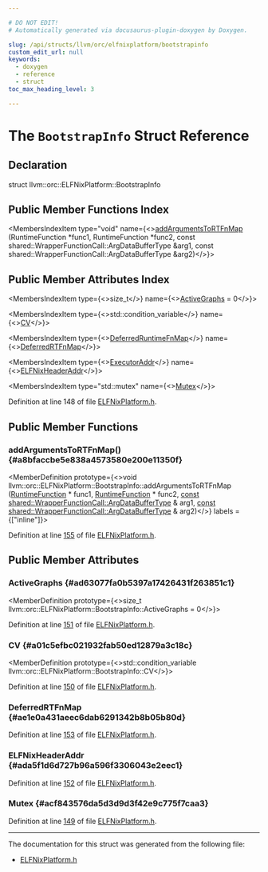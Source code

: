 ```yaml
---

# DO NOT EDIT!
# Automatically generated via docusaurus-plugin-doxygen by Doxygen.

slug: /api/structs/llvm/orc/elfnixplatform/bootstrapinfo
custom_edit_url: null
keywords:
  - doxygen
  - reference
  - struct
toc_max_heading_level: 3

---
```





# The `BootstrapInfo` Struct Reference

<DoxygenPage pluginConfig={pluginConfig}>



## Declaration

<CodeBlock>struct llvm::orc::ELFNixPlatform::BootstrapInfo</CodeBlock>

## Public Member Functions Index

<MembersIndex>

<MembersIndexItem
  type="void"
  name={<><a href="#a8bfaccbe5e838a4573580e200e11350f">addArgumentsToRTFnMap</a> (RuntimeFunction &#42;func1, RuntimeFunction &#42;func2, const shared::WrapperFunctionCall::ArgDataBufferType &amp;arg1, const shared::WrapperFunctionCall::ArgDataBufferType &amp;arg2)</>}>
</MembersIndexItem>

</MembersIndex>

## Public Member Attributes Index

<MembersIndex>

<MembersIndexItem
  type={<>size&#95;t</>}
  name={<><a href="#ad63077fa0b5397a17426431f263851c1">ActiveGraphs</a> = 0</>}>
</MembersIndexItem>

<MembersIndexItem
  type={<>std::condition&#95;variable</>}
  name={<><a href="#a01c5efbc021932fab50ed12879a3c18c">CV</a></>}>
</MembersIndexItem>

<MembersIndexItem
  type={<><a href="/docs/api/namespaces/llvm/orc/#a89d08c06a4587d638d75c2d4fcf4b54c">DeferredRuntimeFnMap</a></>}
  name={<><a href="#ae1e0a431aeec6dab6291342b8b05b80d">DeferredRTFnMap</a></>}>
</MembersIndexItem>

<MembersIndexItem
  type={<><a href="/docs/api/classes/llvm/orc/executoraddr">ExecutorAddr</a></>}
  name={<><a href="#ada5f1d6d727b96a596f3306043e2eec1">ELFNixHeaderAddr</a></>}>
</MembersIndexItem>

<MembersIndexItem
  type="std::mutex"
  name={<><a href="#acf843576da5d3d9d3f42e9c775f7caa3">Mutex</a></>}>
</MembersIndexItem>

</MembersIndex>


Definition at line 148 of file <a href="/docs/api/files/include/include/llvm/include/llvm/executionengine/include/llvm/executionengine/orc/elfnixplatform-h">ELFNixPlatform.h</a>.

<SectionDefinition>

## Public Member Functions

### addArgumentsToRTFnMap() {#a8bfaccbe5e838a4573580e200e11350f}

<MemberDefinition
  prototype={<>void llvm::orc::ELFNixPlatform::BootstrapInfo::addArgumentsToRTFnMap (<a href="/docs/api/structs/llvm/orc/runtimefunction">RuntimeFunction</a> &#42; func1, <a href="/docs/api/structs/llvm/orc/runtimefunction">RuntimeFunction</a> &#42; func2, <a href="/docs/api/files/lib/lib/target/lib/target/aarch64/aarch64promoteconstant-cpp/#a90f8350fecae261c25be85d38b451bff">const</a> <a href="/docs/api/classes/llvm/orc/shared/wrapperfunctioncall/#aa437c8c5cbb354584f2b0720610cbe62">shared::WrapperFunctionCall::ArgDataBufferType</a> &amp; arg1, <a href="/docs/api/files/lib/lib/target/lib/target/aarch64/aarch64promoteconstant-cpp/#a90f8350fecae261c25be85d38b451bff">const</a> <a href="/docs/api/classes/llvm/orc/shared/wrapperfunctioncall/#aa437c8c5cbb354584f2b0720610cbe62">shared::WrapperFunctionCall::ArgDataBufferType</a> &amp; arg2)</>}
  labels = {["inline"]}>

Definition at line <a href="/docs/api/files/include/include/llvm/include/llvm/executionengine/include/llvm/executionengine/orc/elfnixplatform-h/#l00155">155</a> of file <a href="/docs/api/files/include/include/llvm/include/llvm/executionengine/include/llvm/executionengine/orc/elfnixplatform-h">ELFNixPlatform.h</a>.
</MemberDefinition>

</SectionDefinition>

<SectionDefinition>

## Public Member Attributes

### ActiveGraphs {#ad63077fa0b5397a17426431f263851c1}

<MemberDefinition
  prototype={<>size&#95;t llvm::orc::ELFNixPlatform::BootstrapInfo::ActiveGraphs = 0</>}>

Definition at line <a href="/docs/api/files/include/include/llvm/include/llvm/executionengine/include/llvm/executionengine/orc/elfnixplatform-h/#l00151">151</a> of file <a href="/docs/api/files/include/include/llvm/include/llvm/executionengine/include/llvm/executionengine/orc/elfnixplatform-h">ELFNixPlatform.h</a>.
</MemberDefinition>

### CV {#a01c5efbc021932fab50ed12879a3c18c}

<MemberDefinition
  prototype={<>std::condition&#95;variable llvm::orc::ELFNixPlatform::BootstrapInfo::CV</>}>

Definition at line <a href="/docs/api/files/include/include/llvm/include/llvm/executionengine/include/llvm/executionengine/orc/elfnixplatform-h/#l00150">150</a> of file <a href="/docs/api/files/include/include/llvm/include/llvm/executionengine/include/llvm/executionengine/orc/elfnixplatform-h">ELFNixPlatform.h</a>.
</MemberDefinition>

### DeferredRTFnMap {#ae1e0a431aeec6dab6291342b8b05b80d}

<MemberDefinition
  prototype="DeferredRuntimeFnMap llvm::orc::ELFNixPlatform::BootstrapInfo::DeferredRTFnMap">

Definition at line <a href="/docs/api/files/include/include/llvm/include/llvm/executionengine/include/llvm/executionengine/orc/elfnixplatform-h/#l00153">153</a> of file <a href="/docs/api/files/include/include/llvm/include/llvm/executionengine/include/llvm/executionengine/orc/elfnixplatform-h">ELFNixPlatform.h</a>.
</MemberDefinition>

### ELFNixHeaderAddr {#ada5f1d6d727b96a596f3306043e2eec1}

<MemberDefinition
  prototype="ExecutorAddr llvm::orc::ELFNixPlatform::BootstrapInfo::ELFNixHeaderAddr">

Definition at line <a href="/docs/api/files/include/include/llvm/include/llvm/executionengine/include/llvm/executionengine/orc/elfnixplatform-h/#l00152">152</a> of file <a href="/docs/api/files/include/include/llvm/include/llvm/executionengine/include/llvm/executionengine/orc/elfnixplatform-h">ELFNixPlatform.h</a>.
</MemberDefinition>

### Mutex {#acf843576da5d3d9d3f42e9c775f7caa3}

<MemberDefinition
  prototype="std::mutex llvm::orc::ELFNixPlatform::BootstrapInfo::Mutex">

Definition at line <a href="/docs/api/files/include/include/llvm/include/llvm/executionengine/include/llvm/executionengine/orc/elfnixplatform-h/#l00149">149</a> of file <a href="/docs/api/files/include/include/llvm/include/llvm/executionengine/include/llvm/executionengine/orc/elfnixplatform-h">ELFNixPlatform.h</a>.
</MemberDefinition>

</SectionDefinition>

<hr/>

The documentation for this struct was generated from the following file:

<ul>
<li><a href="/docs/api/files/include/include/llvm/include/llvm/executionengine/include/llvm/executionengine/orc/elfnixplatform-h">ELFNixPlatform.h</a></li>
</ul>

</DoxygenPage>
